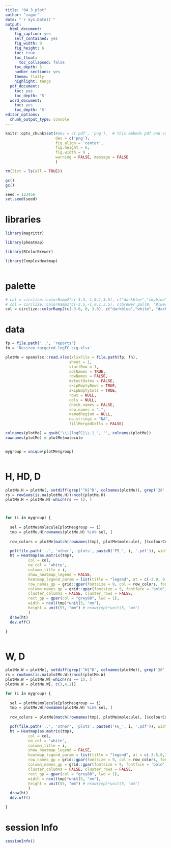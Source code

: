 ```yaml
---
title: "04.3_plot"
author: "zagor"
date: "`r Sys.Date()`"
output:
  html_document:
    fig_caption: yes
    self_contained: yes
    fig_width: 9
    fig_height: 6
    toc: true
    toc_float:
      toc_collapsed: false
    toc_depth: 5
    number_sections: yes
    theme: flatly
    highlight: tango
  pdf_document:
    toc: yes
    toc_depth: '5'
  word_document:
    toc: yes
    toc_depth: '5'
editor_options:
  chunk_output_type: console
---
```


```r
knitr::opts_chunk$set(#dev = c('pdf', 'png'),  # this embeds pdf and crates scrolable blocks
                      dev = c('png'), 
                      fig.align = 'center', 
                      fig.height = 6, 
                      fig.width = 9 ,
                      warning = FALSE, message = FALSE
                      )

```



```r

rm(list = ls(all = TRUE))

gc()
gc()

seed = 123456
set.seed(seed)

```


# libraries

```r





library(magrittr)

library(pheatmap)

library(RColorBrewer)

library(ComplexHeatmap)



```


# palette

```r

# col = circlize::colorRamp2(c(-3.5,-1,0,1,3.5), c("darkblue","skyblue","white", "brown1", "darkred"))
# col = circlize::colorRamp2(c(-3.5,-1,0,1,3.5), c(brewer.pal(9, 'Blues')[8],"skyblue","white", "brown1", rev(brewer.pal(9, 'Reds'))[2]))
col = circlize::colorRamp2(c(-3.0, 0, 3.0), c("darkblue","white", "darkred"))

```

# data

```r


fp = file.path('..', 'reports')
fn = 'Desiree.targeted_logFC-sig.xlsx'

plotMe = openxlsx::read.xlsx(xlsxFile = file.path(fp, fn),
                            sheet = 1,
                            startRow = 1,
                            colNames = TRUE,
                            rowNames = FALSE,
                            detectDates = FALSE,
                            skipEmptyRows = TRUE,
                            skipEmptyCols = TRUE,
                            rows = NULL,
                            cols = NULL,
                            check.names = FALSE,
                            sep.names = ".",
                            namedRegion = NULL,
                            na.strings = "NA",
                            fillMergedCells = FALSE)

colnames(plotMe) = gsub('\\||logFC|\\.|_', '', colnames(plotMe))
rownames(plotMe) = plotMe$molecule


mygroup = unique(plotMe$group)



```

# H, HD, D

```r

plotMe.H = plotMe[, setdiff(grep('^H|^D', colnames(plotMe)), grep('28', colnames(plotMe)))]
rs = rowSums(is.na(plotMe.H))/ncol(plotMe.H)
plotMe.H = plotMe.H[-which(rs == 1), ]



for (i in mygroup) {
  
  sel = plotMe$molecule[plotMe$group == i]
  tmp = plotMe.H[rownames(plotMe.H) %in% sel, ]
  
  row_colors = plotMe[match(rownames(tmp), plotMe$molecule), ]$colourCode

  pdf(file.path('..', 'other', 'plots', paste0('F5_', i, '.pdf')), width=4,height=4)
  ht = Heatmap(as.matrix(tmp), 
          col = col,
          na_col = 'white',
          column_title = i, 
          show_heatmap_legend = FALSE,
          heatmap_legend_param = list(title = "legend", at = c(-3.0, 0, 3.0)), # seq(-3.5, 3.5, length.out = length(col) + 1)), 
          row_names_gp = grid::gpar(fontsize = 9, col = row_colors, fontface = 'bold'),
          column_names_gp = grid::gpar(fontsize = 9, fontface = 'bold'),
          cluster_columns = FALSE, cluster_rows = FALSE,
          rect_gp = gpar(col = "grey80", lwd = 1),
          width = ncol(tmp)*unit(5, "mm"),
          height = unit(55, "mm") # nrow(tmp)*unit(5, "mm")
          )
  draw(ht)
  dev.off()

}



```

# W, D

```r


plotMe.W = plotMe[, setdiff(grep('^W|^D', colnames(plotMe)), grep('28', colnames(plotMe)))]
rs = rowSums(is.na(plotMe.W))/ncol(plotMe.W)
plotMe.W = plotMe.W[-which(rs == 1), ]
plotMe.W = plotMe.W[, c(3,4,2)]

for (i in mygroup) {
  
  sel = plotMe$molecule[plotMe$group == i]
  tmp = plotMe.W[rownames(plotMe.W) %in% sel, ]
  
  row_colors = plotMe[match(rownames(tmp), plotMe$molecule), ]$colourCode

  pdf(file.path('..', 'other', 'plots', paste0('F6_', i, '.pdf')), width=4,height=4)
  ht = Heatmap(as.matrix(tmp), 
          col = col,
          na_col = 'white',
          column_title = i, 
          show_heatmap_legend = FALSE,
          heatmap_legend_param = list(title = "legend", at = c(-3.5,0,3.5)), # seq(-3.5, 3.5, length.out = length(col) + 1)), 
          row_names_gp = grid::gpar(fontsize = 9, col = row_colors, fontface = 'bold'),
          column_names_gp = grid::gpar(fontsize = 9, fontface = 'bold'),
          cluster_columns = FALSE, cluster_rows = FALSE,
          rect_gp = gpar(col = "grey80", lwd = 1),
          width = ncol(tmp)*unit(5, "mm"),
          height = unit(55, "mm") # nrow(tmp)*unit(5, "mm")
          )
  draw(ht)
  dev.off()

}

```





# session Info

```r

sessionInfo()

```

